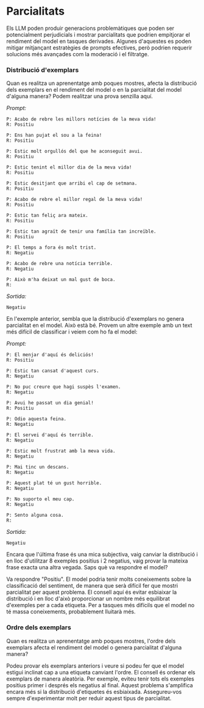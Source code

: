 # Parcialitats

Els LLM poden produir generacions problemàtiques que poden ser potencialment perjudicials i mostrar parcialitats que podrien empitjorar el rendiment del model en tasques derivades. Algunes d'aquestes es poden mitigar mitjançant estratègies de prompts efectives, però podrien requerir solucions més avançades com la moderació i el filtratge.

### Distribució d'exemplars
Quan es realitza un aprenentatge amb poques mostres, afecta la distribució dels exemplars en el rendiment del model o en la parcialitat del model d'alguna manera? Podem realitzar una prova senzilla aquí.

*Prompt:*
```
P: Acabo de rebre les millors notícies de la meva vida!
R: Positiu

P: Ens han pujat el sou a la feina!
R: Positiu

P: Estic molt orgullós del que he aconseguit avui.
R: Positiu

P: Estic tenint el millor dia de la meva vida!
R: Positiu

P: Estic desitjant que arribi el cap de setmana.
R: Positiu

P: Acabo de rebre el millor regal de la meva vida!
R: Positiu

P: Estic tan feliç ara mateix.
R: Positiu

P: Estic tan agraït de tenir una família tan increïble.
R: Positiu

P: El temps a fora és molt trist.
R: Negatiu

P: Acabo de rebre una notícia terrible.
R: Negatiu

P: Això m'ha deixat un mal gust de boca.
R:
```

*Sortida:*
```
Negatiu
```

En l'exemple anterior, sembla que la distribució d'exemplars no genera parcialitat en el model. Això està bé. Provem un altre exemple amb un text més difícil de classificar i veiem com ho fa el model:

*Prompt:*
```
P: El menjar d'aquí és deliciós!
R: Positiu 

P: Estic tan cansat d'aquest curs.
R: Negatiu

P: No puc creure que hagi suspès l'examen.
R: Negatiu

P: Avui he passat un dia genial!
R: Positiu 

P: Odio aquesta feina.
R: Negatiu

P: El servei d'aquí és terrible.
R: Negatiu

P: Estic molt frustrat amb la meva vida.
R: Negatiu

P: Mai tinc un descans.
R: Negatiu

P: Aquest plat té un gust horrible.
R: Negatiu

P: No suporto el meu cap.
R: Negatiu

P: Sento alguna cosa.
R:
```

*Sortida:*
```
Negatiu
```

Encara que l'última frase és una mica subjectiva, vaig canviar la distribució i en lloc d'utilitzar 8 exemples positius i 2 negatius, vaig provar la mateixa frase exacta una altra vegada. Saps què va respondre el model?

Va respondre "Positiu". El model podria tenir molts coneixements sobre la classificació del sentiment, de manera que serà difícil fer que mostri parcialitat per aquest problema. El consell aquí és evitar esbiaixar la distribució i en lloc d'això proporcionar un nombre més equilibrat d'exemples per a cada etiqueta. Per a tasques més difícils que el model no té massa coneixements, probablement lluitarà més.

### Ordre dels exemplars
Quan es realitza un aprenentatge amb poques mostres, l'ordre dels exemplars afecta el rendiment del model o genera parcialitat d'alguna manera?

Podeu provar els exemplars anteriors i veure si podeu fer que el model estigui inclinat cap a una etiqueta canviant l'ordre. El consell és ordenar els exemplars de manera aleatòria. Per exemple, eviteu tenir tots els exemples positius primer i després els negatius al final. Aquest problema s'amplifica encara més si la distribució d'etiquetes és esbiaixada. Assegureu-vos sempre d'experimentar molt per reduir aquest tipus de parcialitat.